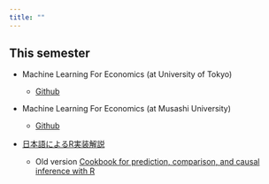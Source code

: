 ```yaml
---
title: ""
---
```


## This semester 

- Machine Learning For Economics (at University of Tokyo)

    - [Github](https://github.com/tetokawata/TargetML)

- Machine Learning For Economics (at Musashi University)

    - [Github](https://github.com/tetokawata/UnderGradEconML)

- [日本語によるR実装解説](https://tetokawata.github.io/BookEmiricalSocialML/)

    - Old version [Cookbook for prediction, comparison, and causal inference with R](https://tetokawata.github.io/R_JPN/)